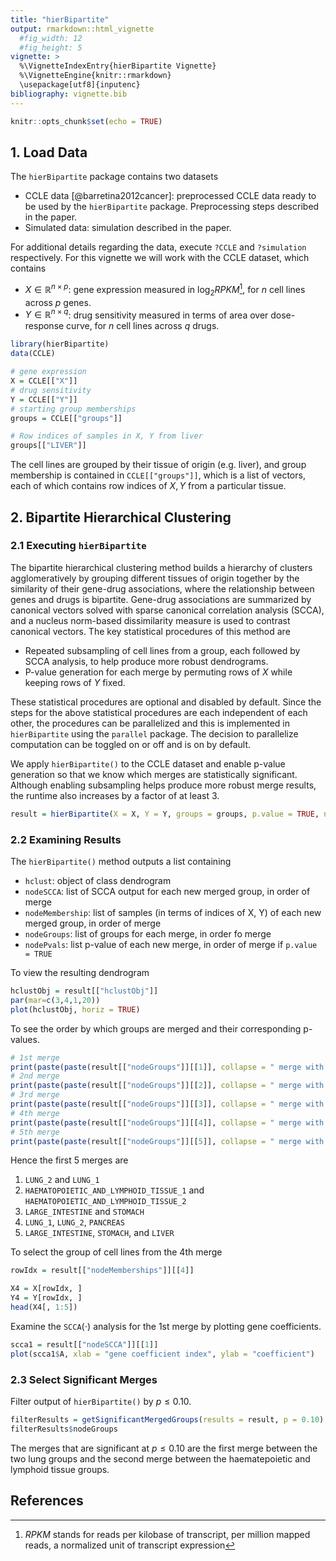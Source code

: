 ```yaml
---
title: "hierBipartite"
output: rmarkdown::html_vignette
  #fig_width: 12
  #fig_height: 5
vignette: >
  %\VignetteIndexEntry{hierBipartite Vignette}
  %\VignetteEngine{knitr::rmarkdown}
  \usepackage[utf8]{inputenc}
bibliography: vignette.bib
---
```


```r
knitr::opts_chunk$set(echo = TRUE)
```

## 1. Load Data

The $\texttt{hierBipartite}$ package contains two datasets

+ CCLE data [@barretina2012cancer]: preprocessed CCLE data ready to be used by the $\texttt{hierBipartite}$ package. Preprocessing steps described in the paper.
+ Simulated data: simulation described in the paper.

For additional details regarding the data, execute `?CCLE` and `?simulation` respectively. For this vignette we will work with the CCLE dataset, which contains

+ $X \in \mathbb{R}^{n \times p}$: gene expression measured in $\log_{2}RPKM$^[$RPKM$ stands for reads per kilobase of transcript, per million mapped reads, a normalized unit of transcript expression], for $n$ cell lines across $p$ genes.
+ $Y \in \mathbb{R}^{n \times q}$: drug sensitivity measured in terms of area over dose-response curve, for $n$ cell lines across $q$ drugs.

```r
library(hierBipartite)
data(CCLE)

# gene expression
X = CCLE[["X"]]
# drug sensitivity
Y = CCLE[["Y"]]
# starting group memberships
groups = CCLE[["groups"]]

# Row indices of samples in X, Y from liver
groups[["LIVER"]]
```

The cell lines are grouped by their tissue of origin (e.g. liver), and group membership is contained in `CCLE[["groups"]]`, which is a list of vectors, each of which contains row indices of $X, Y$ from a particular tissue. 

## 2. Bipartite Hierarchical Clustering

### 2.1 Executing $\texttt{hierBipartite}$

The bipartite hierarchical clustering method builds a hierarchy of clusters agglomeratively by grouping different tissues of origin together by the similarity of their gene-drug associations, where the relationship between genes and drugs is bipartite. Gene-drug associations are summarized by canonical vectors solved with sparse canonical correlation analysis (SCCA), and a nucleus norm-based dissimilarity measure is used to contrast canonical vectors. The key statistical procedures of this method are

+ Repeated subsampling of cell lines from a group, each followed by SCCA analysis, to help produce more robust dendrograms. 
+ P-value generation for each merge by permuting rows of $X$ while keeping rows of $Y$ fixed.

These statistical procedures are optional and disabled by default. Since the steps for the above statistical procedures are each independent of each other, the procedures can be parallelized and this is implemented in $\texttt{hierBipartite}$ using the $\texttt{parallel}$ package. The decision to parallelize computation can be toggled on or off and is on by default. 

We apply `hierBipartite()` to the CCLE dataset and enable p-value generation so that we know which merges are statistically significant. Although enabling subsampling helps produce more robust merge results, the runtime also increases by a factor of at least 3. 


```r
result = hierBipartite(X = X, Y = Y, groups = groups, p.value = TRUE, n_perm = 100, parallel = TRUE)
```

### 2.2 Examining Results

The `hierBipartite()` method outputs a list containing

+ `hclust`: object of class dendrogram
+ `nodeSCCA`: list of SCCA output for each new merged group, in order of merge
+ `nodeMembership`: list of samples (in terms of indices of X, Y) of each new merged group, in order of merge
+ `nodeGroups`: list of groups for each merge, in order fo merge
+ `nodePvals`: list p-value of each new merge, in order of merge if `p.value = TRUE`

To view the resulting dendrogram

```r
hclustObj = result[["hclustObj"]]
par(mar=c(3,4,1,20))
plot(hclustObj, horiz = TRUE)
```

To see the order by which groups are merged and their corresponding p-values.

```r
# 1st merge
print(paste(paste(result[["nodeGroups"]][[1]], collapse = " merge with "), "with p-value", result[["nodePvals"]][[1]]))
# 2nd merge
print(paste(paste(result[["nodeGroups"]][[2]], collapse = " merge with "), "with p-value", result[["nodePvals"]][[2]]))
# 3rd merge
print(paste(paste(result[["nodeGroups"]][[3]], collapse = " merge with "), "with p-value", result[["nodePvals"]][[3]]))
# 4th merge
print(paste(paste(result[["nodeGroups"]][[4]], collapse = " merge with "), "with p-value", result[["nodePvals"]][[4]]))
# 5th merge
print(paste(paste(result[["nodeGroups"]][[5]], collapse = " merge with "), "with p-value", result[["nodePvals"]][[5]]))
```

Hence the first 5 merges are 

1. `LUNG_2` and `LUNG_1`
2. `HAEMATOPOIETIC_AND_LYMPHOID_TISSUE_1` and `HAEMATOPOIETIC_AND_LYMPHOID_TISSUE_2`
3. `LARGE_INTESTINE` and `STOMACH`
4. `LUNG_1`, `LUNG_2`, `PANCREAS`
5. `LARGE_INTESTINE`, `STOMACH`, and `LIVER`

To select the group of cell lines from the 4th merge

```r
rowIdx = result[["nodeMemberships"]][[4]]

X4 = X[rowIdx, ]
Y4 = Y[rowIdx, ]
head(X4[, 1:5])
```

Examine the $\texttt{SCCA}(\cdot)$ analysis for the 1st merge by plotting gene coefficients.

```r
scca1 = result[["nodeSCCA"]][[1]]
plot(scca1$A, xlab = "gene coefficient index", ylab = "coefficient")
```

### 2.3 Select Significant Merges

Filter output of `hierBipartite()` by $p \leq 0.10$. 

```r
filterResults = getSignificantMergedGroups(results = result, p = 0.10)
filterResults$nodeGroups
```

The merges that are significant at $p \leq 0.10$ are the first merge between the two lung groups and the second merge between the haematepoietic and lymphoid tissue groups.

## References



